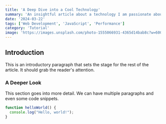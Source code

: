 ```yaml
---
title: 'A Deep Dive into a Cool Technology'
summary: 'An insightful article about a technology I am passionate about.'
date: '2024-03-22'
tags: ['Web Development', 'JavaScript', 'Performance']
category: 'Tutorial'
image: 'https://images.unsplash.com/photo-1555066931-4365d14bab8c?w=600&h=400&fit=crop'
---
```


## Introduction

This is an introductory paragraph that sets the stage for the rest of the article. It should grab the reader's attention.

### A Deeper Look

This section goes into more detail. We can have multiple paragraphs and even some code snippets.

```javascript
function helloWorld() {
  console.log("Hello, world!");
}